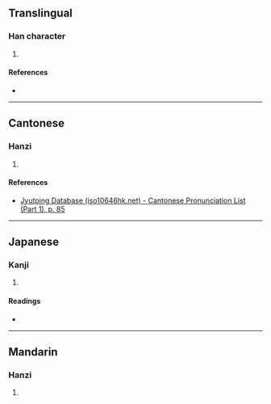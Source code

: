 {{character info/new}}
==Translingual==

===Han character===
{{Han char|rn=32|rad=土|as=04|sn=7|four=|canj=GPHH|ids=⿰土勿}}

# {{defn|Han|sort=土04}}

====References====
* {{Han ref|kx=0224.210|dkj=04905|dj=0459.090|hdz=10425.030|uh=573D|ud=22333}}

----

==Cantonese==

===Hanzi===
{{yue-hanzi|jyut=[[mut6]]|y=mut6}}

# {{defn|lang=yue|sort=土04}}

====References====
* [http://www.iso10646hk.net/jp/document/download.jsp Jyutping Database (iso10646hk.net) - Cantonese Pronunciation List (Part 1), p. 85]

----

==Japanese==

===Kanji===
{{ja-kanji|grade=|rs=土04}}

# {{defn|lang=ja|sort=土04}}

====Readings====
* {{ja-readings|on=[[ぼつ]] (botsu), [[もち]] (mochi)|kun=[[うめる]] (umeru)}}

----

==Mandarin==

===Hanzi===
{{cmn-hanzi|pin=[[mò]] ([[mo4]])|wg=mo<sup>4</sup>}}

# {{defn|lang=cmn|sort=土04}}